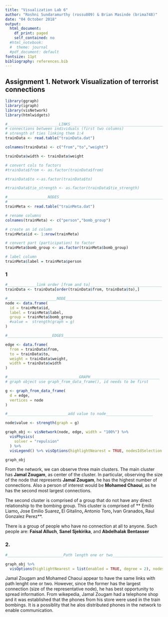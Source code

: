 ```yaml
---
title: "Visualization Lab 6"
author: "Roshni Sundaramurthy (rossu809) & Brian Masinde (brima748)"
date: "04 October 2018"
output:
  html_document:
    df_print: paged
    self_contained: no
  #html_notebook:
  #  theme: journal
  #pdf_document: default
fontsize: 11pt
bibliography: references.bib
---
```


## Assignment 1. Network Visualization of terrorist connections

```r
library(ggraph)
library(igraph)
library(visNetwork)
library(htmlwidgets)
```


```r
#_______________________LINKS___________________________________________
# connections between individuals (first two columns)
# strength of ties linking them 1:4
trainData <- read.table("trainData.dat")

colnames(trainData) <- c("from","to","weight")

trainData$width <- trainData$weight

# convert cols to factors
#trainData$from <- as.factor(trainData$from)

#trainData$to <-as.factor(trainData$to)

#trainData$tie_strength <- as.factor(trainData$tie_strength)

#__________________NODES________________________________________________
# 
trainMeta <- read.table("trainMeta.dat")

# rename columns
colnames(trainMeta) <- c("person","bomb_group")

# create an id column
trainMeta$id <- 1:nrow(trainMeta)

# convert part (participation) to factor
trainMeta$bomb_group <- as.factor(trainMeta$bomb_group)

# label column
trainMeta$label = trainMeta$person
```

### 1
```r
#_____________link order [from and to]________________________________
trainData <- trainData[order(trainData$from, trainData$to),]

#______________________NODE___________________________________________
node <- data.frame(
  id = trainMeta$id,
  label = trainMeta$label,
  group = trainMeta$bomb_group
  #value =  strength(graph = g)
)

#____________________EDGES_____________________________________________

edge <- data.frame(
  from = trainData$from,
  to = trainData$to,
  weight = trainData$weight,
  width = trainData$width
)

#________________________________GRAPH_______________________________
# graph object use graph_from_data_frame(), id needs to be first

g <- graph_from_data_frame(
  d = edge,
  vertices = node
)

#___________________________add value to node_____________________

node$value <- strength(graph = g)

graph_obj <- visNetwork(node, edge, width = "100%") %>%
  visPhysics(
    solver = "repulsion"
  ) %>%
  visLegend() %>% visOptions(highlightNearest = TRUE, nodesIdSelection = TRUE) 

graph_obj
```

From the network, we can observe three main clusters. The main cluster has **Jamal Zougam**, as center of the cluster. In particular, observing the size of the node that represents **Jamal Zougam**, he has the highest number of connections. Also a person of interest would be **Mohamed Chaoui**, as he has the second most largest connections. 

The second cluster is comprised of a group that do not have any direct relationship to the bombing group. This cluster is comprised of ** Emilio Liamo**, ** Jose Emilio Suarez**, ** El Gitalino**, **Antonio Toro**, **Ivan Granados**, **Raul Gonzalez Perez**.

There is a group of people who have no connection at all to anyone. Such people are: **Faisal Alluch**, **Sanel Sjekirika**,  and **Abdelhalak Bentasser**

### 2.

```r
#_________________________Path length one or two_________________________________

graph_obj %>%
  visOptions(highlightNearest = list(enabled = TRUE, degree = 2), nodesIdSelection = TRUE)
```

Jamal Zougam and Mohamed Chaoui appear to have the same links with path lenght one or two. However, since the former has the largest connection (size of the representative node), he has best opportunity to spread information. From wikepedia, Jamal Zougam had a telephone shop and it was established that the phones from his store were used in the train bombings. It is a possiblity that he alos distributed phones in the network to enable communication.